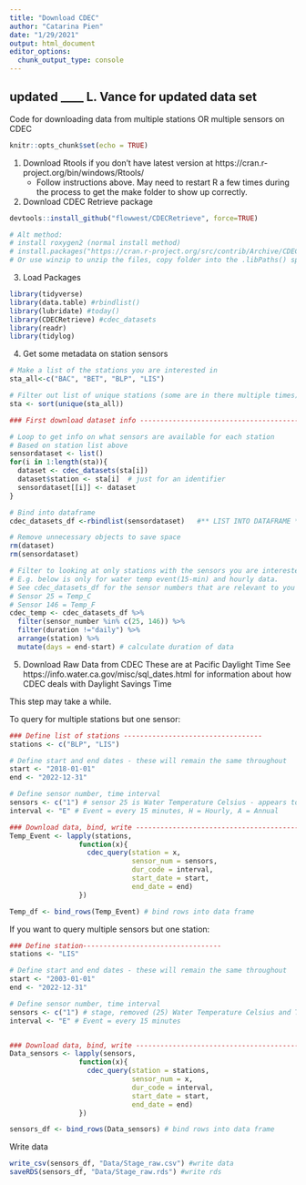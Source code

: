 ```yaml
---
title: "Download CDEC"
author: "Catarina Pien"
date: "1/29/2021"
output: html_document
editor_options: 
  chunk_output_type: console
---
```


## updated ____ L. Vance for updated data set

Code for downloading data from multiple stations OR multiple sensors on CDEC

```r
knitr::opts_chunk$set(echo = TRUE)
```

1. Download Rtools if you don't have latest version at https://cran.r-project.org/bin/windows/Rtools/    
    * Follow instructions above. May need to restart R a few times during the process to get the make folder to show up correctly. 
  
2. Download CDEC Retrieve package

```r
devtools::install_github("flowwest/CDECRetrieve", force=TRUE)

# Alt method:
# install roxygen2 (normal install method)
# install.packages("https://cran.r-project.org/src/contrib/Archive/CDECRetrieve/CDECRetrieve_0.1.4.tar.gz", repos=NULL, method = "libcurl")
# Or use winzip to unzip the files, copy folder into the .libPaths() specified (or go to Tools Install to check where lib is)
```

3. Load Packages

```r
library(tidyverse)
library(data.table) #rbindlist()
library(lubridate) #today()
library(CDECRetrieve) #cdec_datasets
library(readr)
library(tidylog)
```


4. Get some metadata on station sensors 

```r

# Make a list of the stations you are interested in 
sta_all<-c("BAC", "BET", "BLP", "LIS")

# Filter out list of unique stations (some are in there multiple times)
sta <- sort(unique(sta_all))

### First download dataset info ---------------------------------------------

# Loop to get info on what sensors are available for each station
# Based on station list above
sensordataset <- list() 
for(i in 1:length(sta)){
  dataset <- cdec_datasets(sta[i])
  dataset$station <- sta[i]  # just for an identifier
  sensordataset[[i]] <- dataset
} 

# Bind into dataframe 
cdec_datasets_df <-rbindlist(sensordataset)   #** LIST INTO DATAFRAME **

# Remove unnecessary objects to save space
rm(dataset)
rm(sensordataset)

# Filter to looking at only stations with the sensors you are interested in. 
# E.g. below is only for water temp event(15-min) and hourly data. 
# See cdec_datasets_df for the sensor numbers that are relevant to you
# Sensor 25 = Temp_C
# Sensor 146 = Temp_F
cdec_temp <- cdec_datasets_df %>% 
  filter(sensor_number %in% c(25, 146)) %>% 
  filter(duration !="daily") %>%
  arrange(station) %>%
  mutate(days = end-start) # calculate duration of data

```

5. Download Raw Data from CDEC
These are at Pacific Daylight Time
See https://info.water.ca.gov/misc/sql_dates.html for information about how CDEC deals with Daylight Savings Time

This step may take a while.

To query for multiple stations but one sensor:
```r

### Define list of stations ----------------------------------
stations <- c("BLP", "LIS")

# Define start and end dates - these will remain the same throughout
start <- "2018-01-01"
end <- "2022-12-31"

# Define sensor number, time interval 
sensors <- c("1") # sensor 25 is Water Temperature Celsius - appears to now be in F?
interval <- "E" # Event = every 15 minutes, H = Hourly, A = Annual

### Download data, bind, write --------------------------------------------
Temp_Event <- lapply(stations, 
                 function(x){
                   cdec_query(station = x,
                              sensor_num = sensors,
                              dur_code = interval,
                              start_date = start,
                              end_date = end)
                 })

Temp_df <- bind_rows(Temp_Event) # bind rows into data frame

```

If you want to query multiple sensors but one station:
```r

### Define station----------------------------------
stations <- "LIS"

# Define start and end dates - these will remain the same throughout
start <- "2003-01-01"
end <- "2022-12-31"

# Define sensor number, time interval 
sensors <- c("1") # stage, removed (25) Water Temperature Celsius and Turbidity (221)
interval <- "E" # Event = every 15 minutes


### Download data, bind, write --------------------------------------------
Data_sensors <- lapply(sensors, 
                 function(x){
                   cdec_query(station = stations,
                              sensor_num = x,
                              dur_code = interval,
                              start_date = start,
                              end_date = end)
                 })

sensors_df <- bind_rows(Data_sensors) # bind rows into data frame
```

Write data 
```r
write_csv(sensors_df, "Data/Stage_raw.csv") #write data
saveRDS(sensors_df, "Data/Stage_raw.rds") #write rds
```

